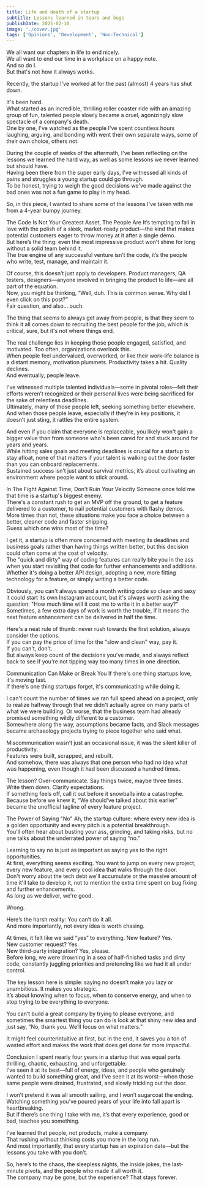 ```yaml
---
title: Life and death of a startup
subtitle: Lessons learned in tears and bugs
publishDate: 2025-02-10
image: './cover.jpg'
tags: ['Opinions', 'Development', 'Non-Technical']
---
```


We all want our chapters in life to end nicely.\
We all want to end our time in a workplace on a happy note.\
And so do I.\
But that's not how it always works.

Recently, the startup I've worked at for the past (almost) 4 years has shut down.

It's been hard.\
What started as an incredible, thrilling roller coaster ride with an amazing group of fun, talented people slowly became a cruel, agonizingly slow spectacle of a company's death.\
One by one, I've watched as the people I've spent countless hours laughing, arguing, and bonding with went their own separate ways, some of their own choice, others not.

During the couple of weeks of the aftermath, I've been reflecting on the lessons we learned the hard way, as well as some lessons we never learned but should have.\
Having been there from the super early days, I've witnessed all kinds of pains and struggles a young startup could go through.\
To be honest, trying to weigh the good decisions we've made against the bad ones was not a fun game to play in my head.

So, in this piece, I wanted to share some of the lessons I've taken with me from a 4-year bumpy journey.

<Heading>The Code Is Not Your Greatest Asset, The People Are</Heading>
It’s tempting to fall in love with the polish of a sleek, market-ready product—the kind that makes potential customers eager to throw money at it after a single demo.\
But here’s the thing: even the most impressive product won’t shine for long without a solid team behind it.\
The true engine of any successful venture isn’t the code, it’s the people who write, test, manage, and maintain it.

Of course, this doesn’t just apply to developers. Product managers, QA testers, designers—anyone involved in bringing the product to life—are all part of the equation.\
Now, you might be thinking, “Well, duh. This is common sense. Why did I even click on this post?”\
Fair question, and also... ouch.

The thing that seems to always get away from people, is that they seem to think it all comes down to recruiting the best people for the job, which is critical, sure, but it's not where things end.

The real challenge lies in keeping those people engaged, satisfied, and motivated. Too often, organizations overlook this.\
When people feel undervalued, overworked, or like their work-life balance is a distant memory, motivation plummets. Productivity takes a hit. Quality declines.\
And eventually, people leave.

I've witnessed multiple talented individuals—some in pivotal roles—felt their efforts weren’t recognized or their personal lives were being sacrificed for the sake of relentless deadlines.\
Ultimately, many of those people left, seeking something better elsewhere.\
And when those people leave, especially if they’re in key positions, it doesn’t just sting, it rattles the entire system.

And even if you claim that everyone is replaceable, you likely won't gain a bigger value than from someone who's been cared for and stuck around for years and years.\
While hitting sales goals and meeting deadlines is crucial for a startup to stay afloat, none of that matters if your talent is walking out the door faster than you can onboard replacements.\
Sustained success isn’t just about survival metrics, it’s about cultivating an environment where people want to stick around.

<Heading>In The Fight Against Time, Don't Ruin Your Velocity</Heading>
Someone once told me that time is a startup's biggest enemy.\
There's a constant rush to get an MVP off the ground, to get a feature delivered to a customer, to nail potential customers with flashy demos.\
More times than not, these situations make you face a choice between a better, cleaner code and faster shipping.\
Guess which one wins most of the time?

I get it, a startup is often more concerned with meeting its deadlines and business goals rather than having things written better, but this decision could often come at the cost of velocity.\
The "quick and dirty" way of coding features can really bite you in the ass when you start revisiting that code for further enhancements and additions.\
Whether it's doing a better API design, adopting a new, more fitting technology for a feature, or simply writing a better code.

Obviously, you can't always spend a month writing code so clean and sexy it could start its own Instagram account, but it's always worth asking the question: "How much time will it cost me to write it in a better way?"\
Sometimes, a few extra days of work is worth the trouble, if it means the next feature enhancement can be delivered in half the time.

Here's a neat rule of thumb: never rush towards the first solution, always consider the options.\
If you can pay the price of time for the "slow and clean" way, pay it.\
If you can't, don't.\
But always keep count of the decisions you've made, and always reflect back to see if you're not tipping way too many times in one direction.

<Heading>Communication Can Make or Break You</Heading>
If there's one thing startups love, it's moving fast.\
If there's one thing startups forget, it's communicating while doing it.

I can't count the number of times we ran full speed ahead on a project, only to realize halfway through that we didn't actually agree on many parts of what we were building. Or worse, that the business team had already promised something wildly different to a customer.\
Somewhere along the way, assumptions became facts, and Slack messages became archaeology projects trying to piece together who said what.

Miscommunication wasn’t just an occasional issue, it was the silent killer of productivity.\
Features were built, scrapped, and rebuilt.\
And somehow, there was always that one person who had no idea what was happening, even though it had been discussed a hundred times.

The lesson? Over-communicate. Say things twice, maybe three times.\
Write them down. Clarify expectations.\
If something feels off, call it out before it snowballs into a catastrophe.\
Because before we knew it, “We should’ve talked about this earlier” became the unofficial tagline of every feature project.

<Heading>The Power of Saying "No"</Heading>
Ah, the startup culture: where every new idea is a golden opportunity and every pitch is a potential breakthrough.\
You’ll often hear about busting your ass, grinding, and taking risks, but no one talks about the underrated power of saying “no.”

Learning to say no is just as important as saying yes to the right opportunities.\
At first, everything seems exciting. You want to jump on every new project, every new feature, and every cool idea that walks through the door.\
Don't worry about the tech debt we'll accumulate or the massive amount of time it'll take to develop it, not to mention the extra time spent on bug fixing and further enhancements.\
As long as we deliver, we're good.

Wrong.

Here’s the harsh reality: You can’t do it all.\
And more importantly, not every idea is worth chasing.

At times, it felt like we said “yes” to everything. New feature? Yes.\
New customer request? Yes.\
New third-party integration? Yes, please.\
Before long, we were drowning in a sea of half-finished tasks and dirty code, constantly juggling priorities and pretending like we had it all under control.

The key lesson here is simple: saying no doesn’t make you lazy or unambitious. It makes you strategic.\
It’s about knowing when to focus, when to conserve energy, and when to stop trying to be everything to everyone.

You can’t build a great company by trying to please everyone, and sometimes the smartest thing you can do is look at that shiny new idea and just say, “No, thank you. We’ll focus on what matters.”

It might feel counterintuitive at first, but in the end, it saves you a ton of wasted effort and makes the work that does get done far more impactful.

<Heading>Conclusion</Heading>
I spent nearly four years in a startup that was equal parts thrilling, chaotic, exhausting, and unforgettable.\
I’ve seen it at its best—full of energy, ideas, and people who genuinely wanted to build something great, and I’ve seen it at its worst—when those same people were drained, frustrated, and slowly trickling out the door.

I won’t pretend it was all smooth sailing, and I won’t sugarcoat the ending.\
Watching something you’ve poured years of your life into fall apart is heartbreaking.\
But if there’s one thing I take with me, it’s that every experience, good or bad, teaches you something.

I’ve learned that people, not products, make a company.\
That rushing without thinking costs you more in the long run.\
And most importantly, that every startup has an expiration date—but the lessons you take with you don’t.

So, here’s to the chaos, the sleepless nights, the inside jokes, the last-minute pivots, and the people who made it all worth it.\
The company may be gone, but the experience? That stays forever.